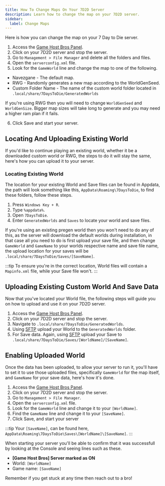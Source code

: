 ```yaml
---
title: How To Change Maps On Your 7D2D Server
description: Learn how to change the map on your 7D2D server.
sidebar:
  label: Change Maps
---
```


Here is how you can change the map on your 7 Day to Die server.

1. Access the [Game Host Bros Panel](https://panel.gamehostbros.com/).
2. Click on your 7D2D server and stop the server.
3. Go to `Management > File Manager` and delete all the folders and files.
4. Open the `serverconfig.xml` file.
5. Look for the `GameWorld` line and change the map to one of the following.

- Navezgane - The default map.
- RWG - Randomly generates a new map according to the WorldGenSeed.
- Custom Folder Name - The name of the custom world folder located in `.local/share/7DaysToDie/GeneratedWorlds`

If you're using RWG then you will need to change `WorldGenSeed` and `WorldGenSize`. Bigger map sizes will take long to generate and you may need a higher ram plan if it fails.

6. Click Save and start your server.

## Locating And Uploading Existing World 

If you'd like to continue playing an existing world, whether it be a downloaded custom world or RWG, the steps to do it will stay the same, here's how you can upload it to your server.

### Locating Existing World

The location for your existing World and Save files can be found in Appdata, the path will look something like this, `AppData\Roaming\7DaysToDie`, to find these folders, follow these steps.

1. Press `Windows Key + R`.
2. Type `%appdata%`.
3. Open `7DaysToDie`.
4. Enter `GeneratedWorlds` and `Saves` to locate your world and save files.

If you're using an existing pregen world then you won't need to do any of this, as the server will download the default worlds during installation, in that case all you need to do is first upload your save file, and then change `GameWorld` and `GameName` to your worlds respective name and save file name, the upload location for your saves will be `.local/share/7DaysToDie/Saves/[SaveName]`. 

:::tip
To ensure you're in the correct location, World files will contain a `Mapinfo.xml` file, while your Save file won't.
:::

## Uploading Existing Custom World And Save Data

Now that you've located your World file, the following steps will guide you on how to upload and use it on your 7D2D server.

1. Access the [Game Host Bros Panel](https://panel.gamehostbros.com/).
2. Click on your 7D2D server and stop the server.
3. Navigate to `.local/share/7DaysToDie/GeneratedWorlds`.
4. Using [SFTP](https://guides.gamehostbros.com/getting-started/uploading-files/) upload your World to the `GeneratedWorlds` folder.
5. For Save data. Again, using [SFTP](https://guides.gamehostbros.com/getting-started/uploading-files/) upload your Save to `.local/share/7DaysToDie/Saves/[WorldName]/[SaveName]`.

## Enabling Uploaded World

Once the data has been uploaded, to allow your server to run it, you'll have to set it to use those uploaded files, specifically `GameWorld` for the map itself, and `GameName` for your save data, here's how it's done.

1. Access the [Game Host Bros Panel](https://panel.gamehostbros.com/).
2. Click on your 7D2D server and stop the server.
3. Go to `Management > File Manager`.
4. Open the `serverconfig.xml` file.
5. Look for the `GameWorld` line and change it to your `[WorldName]`.
6. Find the `GameName` line and change it to your `[SaveName]`.
7. Click Save, and start your server

:::tip
Your `[SaveName]`, can be found here, `AppData\Roaming\7DaysToDie\Saves\[WorldName]\[SaveName]`.
:::

When starting your server you'll be able to confirm that it was successfull by looking at the Console and seeing lines such as these. 
- **[Game Host Bros] Server marked as ON**
- World:       `[WorldName]`
- Game name:   `[SaveName]`

Remember if you get stuck at any time then reach out to a bro! 





